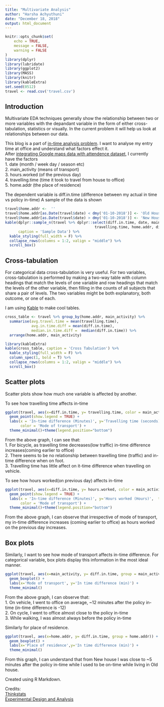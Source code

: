 ```yaml
---
title: "Multivariate Analysis"
author: "Harsha Achyuthuni"
date: "December 18, 2018"
output: html_document
---
```


```r
knitr::opts_chunk$set(
	echo = TRUE,
	message = FALSE,
	warning = FALSE
)
library(dplyr)
library(lubridate)
library(ggplot2)
library(MASS)
library(knitr)
library(kableExtra)
set.seed(0512)
travel <- read.csv('travel.csv')
```

## Introduction

Multivariate EDA techniques generally show the relationship between two or more variables with the depandant variable in the form of either cross-tabulation, statistics or visually. In the current problem it will help us look at relationships between our data.  

This blog is a part of [in-time analysis problem](http://www.harshaash.website/in-time-problem). I want to analyse my entry time at office and understand what factors effect it.  
After [integrating Google maps data with attendence dataset](http://www.harshaash.website/handling-google-maps-location-data/), I currently have the factors  
1. date (month / week day / season etc)  
2. main_activity (means of transport)  
3. hours.worked  (of the previous day)  
4. travelling.time (time it took to travel from house to office)  
5. home.addr (the place of residence)  

The dependent variable is diff.in.time (difference between my actual in time vs policy in-time)
A sample of the data is shown  

```r
travel$home.addr <-  ''
travel$home.addr[as.Date(travel$date) < dmy('01-10-2018')] <- 'Old House'
travel$home.addr[as.Date(travel$date) > dmy('01-10-2018')] <- 'New House'
kable(dplyr::sample_n(travel %>% dplyr::select(diff.in.time, date, main_activity, hours.worked,
                                         travelling.time, home.addr, diff.out.time), 5),
      caption = 'Sample Data') %>% 
  kable_styling(full_width = F) %>%
  collapse_rows(columns = 1:2, valign = "middle") %>% 
  scroll_box()
```

## Cross-tabulation
For categorical data cross-tabulation is very useful. For two variables, cross-tabulation is performed by making a two-way table with column headings that match the levels of one variable and row headings that match the levels of the other variable, then filling in the counts of all subjects that share a pair of levels. The two variables might be both explanatory, both outcome, or one of each.  

I am using [Kable](https://haozhu233.github.io/kableExtra/awesome_table_in_html.html) to make cool tables.  
```r
cross_table <- travel %>% group_by(home.addr, main_activity) %>% 
  summarise(avg.travel.time = mean(travelling.time),
            avg.in.time.diff = mean(diff.in.time),
            median.in.time.diff =  median(diff.in.time)) %>% 
  arrange(home.addr, main_activity)

library(kableExtra)
kable(cross_table, caption = 'Cross Tabulation') %>% 
  kable_styling(full_width = F) %>%
  column_spec(1, bold = T) %>%
  collapse_rows(columns = 1:2, valign = "middle") %>% 
  scroll_box()
```

## Scatter plots
Scatter plots show how much one variable is affected by another.  

To see how travelling time affects in-time  
```r
ggplot(travel, aes(x=diff.in.time, y= travelling.time, color = main_activity)) + 
  geom_point(show.legend = TRUE) +
  labs(x = 'In-time difference (Minutes)', y='Travelling time (seconds)',  title = "Travelling time vs in-time",
       color = 'Mode of transport') + 
  theme_minimal()+theme(legend.position="bottom")
```

From the above graph, I can see that:  
1. For bicycle, as travelling time decreases(low traffic) in-time difference increases(coming earlier to office)  
2. There seems to be no relationship between travelling time (traffic) and in-time difference when on foot.  
3. Travelling time has little affect on it-time difference when travelling on vehicle.  

To see how hours worked(on previous day) affects in-time  
```r
ggplot(travel, aes(x=diff.in.time, y= hours.worked, color = main_activity)) + 
  geom_point(show.legend = TRUE) +
  labs(x = 'In-time difference (Minutes)', y='Hours worked (Hours)',  title = "Hours worked vs in-time",
       color = 'Mode of transport') + 
  theme_minimal()+theme(legend.position="bottom")
```

From the above graph, I can observe that irrespective of mode of transport, my in-time difference increases (coming earlier to office) as hours worked on the previous day increases.  

## Box plots
Similarly, I want to see how mode of transport affects in-time difference. For categorical variable, box plots display this information in the most ideal manner.  
```r
ggplot(travel, aes(x=main_activity, y= diff.in.time, group = main_activity)) + 
  geom_boxplot() +
  labs(x='Mode of transport', y='In time difference (min)') + 
  theme_minimal()
```

From the above graph, I can observe that:  
1. On vehicle, I went to office on average, ~12 minutes after the policy in-time (in-time difference is -12)  
2. On cycle, I went to office almost close to the policy in-time  
3. While walking, I was almost always before the policy in-time   

Similarly for place of residence.  
```r
ggplot(travel, aes(x=home.addr, y= diff.in.time, group = home.addr)) + 
  geom_boxplot() +
  labs(x='Place of residence',y='In time difference (min)') + 
  theme_minimal()
```

From this graph, I can understand that from New house I was close to ~5 minutes after the policy in-time while I used to be on-time while living in Old house.  


Created using R Markdown.  

Credits:  
[Thinkstats](http://greenteapress.com/thinkstats/thinkstats.pdf)  
[Experimental Design and Analysis](http://www.stat.cmu.edu/~hseltman/309/Book/Book.pdf)
